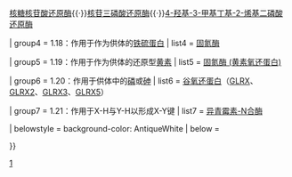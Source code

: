 {{Navbox
| name  =其它氧化还原酶类
| title = 其它[[氧化还原酶]]（[[EC编号|EC]] 1.15～1.21）
| titlestyle = background:#e7dcc3
| groupstyle = background-color: AntiqueWhite

| group1 = 1.15：作用于作为受体的[[超氧化物]]
|  list1 = [[超氧化物歧化酶]]（[[SOD1]]、[[SOD2]]、[[SOD3]]）

| group2 = 1.16：氧化[[金属]]离子
|  list2 = [[血漿銅藍蛋白]]

| group3 = 1.17：作用于CH或CH<sub>2</sub>基
|  list3 = [[黄嘌呤氧化酶]]{{·}}[[核糖核苷酸还原酶]]{{·}}[[核苷三磷酸还原酶]]{{·}}[[4-羟基-3-甲基丁基-2-烯基二磷酸还原酶]]

| group4 = 1.18：作用于作为供体的[[铁硫蛋白]]
|  list4 = [[固氮酶]]

| group5 = 1.19：作用于作为供体的还原型[[黄素]]
|  list5 = [[固氮酶 (黄素氧还蛋白)]]

| group6 = 1.20：作用于供体中的[[磷]]或[[砷]]
|  list6 = [[谷氧还蛋白]]（[[GLRX]]、[[GLRX2]]、[[GLRX3]]、[[GLRX5]]）

| group7 = 1.21：作用于X-H与Y-H以形成X-Y键
|  list7 = [[异青霉素-N合酶]]

| belowstyle = background-color: AntiqueWhite
| below = {{Enzyme navs}}

}}<noinclude>
[[Category:酶模板|1]]
</noinclude>